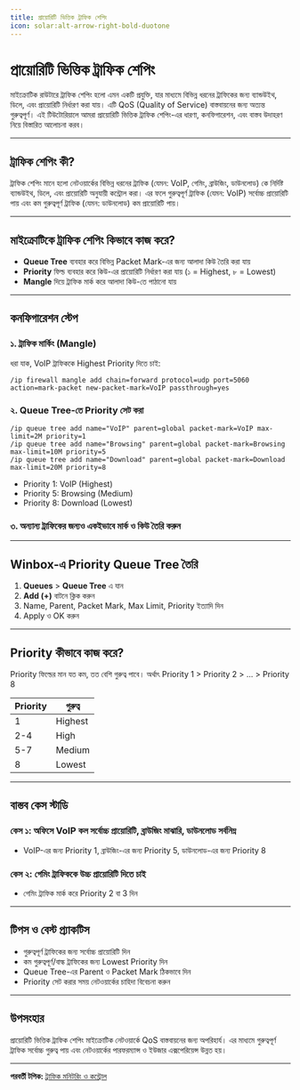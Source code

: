 ```yaml
---
title: প্রায়োরিটি ভিত্তিক ট্রাফিক শেপিং
icon: solar:alt-arrow-right-bold-duotone
---
```


# প্রায়োরিটি ভিত্তিক ট্রাফিক শেপিং

মাইক্রোটিক রাউটারে ট্রাফিক শেপিং হলো এমন একটি প্রযুক্তি, যার মাধ্যমে বিভিন্ন ধরনের ট্রাফিকের জন্য ব্যান্ডউইথ, ডিলে, এবং প্রায়োরিটি নির্ধারণ করা যায়। এটি QoS (Quality of Service) বাস্তবায়নের জন্য অত্যন্ত গুরুত্বপূর্ণ। এই টিউটোরিয়ালে আমরা প্রায়োরিটি ভিত্তিক ট্রাফিক শেপিং-এর ধারণা, কনফিগারেশন, এবং বাস্তব উদাহরণ নিয়ে বিস্তারিত আলোচনা করব।

---

## ট্রাফিক শেপিং কী?

ট্রাফিক শেপিং মানে হলো নেটওয়ার্কের বিভিন্ন ধরনের ট্রাফিক (যেমন: VoIP, গেমিং, ব্রাউজিং, ডাউনলোড) কে নির্দিষ্ট ব্যান্ডউইথ, ডিলে, এবং প্রায়োরিটি অনুযায়ী কন্ট্রোল করা। এর ফলে গুরুত্বপূর্ণ ট্রাফিক (যেমন: VoIP) সর্বোচ্চ প্রায়োরিটি পায় এবং কম গুরুত্বপূর্ণ ট্রাফিক (যেমন: ডাউনলোড) কম প্রায়োরিটি পায়।

---

## মাইক্রোটিকে ট্রাফিক শেপিং কিভাবে কাজ করে?

- **Queue Tree** ব্যবহার করে বিভিন্ন Packet Mark-এর জন্য আলাদা কিউ তৈরি করা যায়
- **Priority** ফিল্ড ব্যবহার করে কিউ-এর প্রায়োরিটি নির্ধারণ করা যায় (১ = Highest, ৮ = Lowest)
- **Mangle** দিয়ে ট্রাফিক মার্ক করে আলাদা কিউ-তে পাঠানো যায়

---

## কনফিগারেশন স্টেপ

### ১. ট্রাফিক মার্কিং (Mangle)

ধরা যাক, VoIP ট্রাফিককে Highest Priority দিতে চাই:

```shell
/ip firewall mangle add chain=forward protocol=udp port=5060 action=mark-packet new-packet-mark=VoIP passthrough=yes
```

### ২. Queue Tree-তে Priority সেট করা

```shell
/ip queue tree add name="VoIP" parent=global packet-mark=VoIP max-limit=2M priority=1
/ip queue tree add name="Browsing" parent=global packet-mark=Browsing max-limit=10M priority=5
/ip queue tree add name="Download" parent=global packet-mark=Download max-limit=20M priority=8
```

- Priority 1: VoIP (Highest)
- Priority 5: Browsing (Medium)
- Priority 8: Download (Lowest)

### ৩. অন্যান্য ট্রাফিকের জন্যও একইভাবে মার্ক ও কিউ তৈরি করুন

---

## Winbox-এ Priority Queue Tree তৈরি
1. **Queues** > **Queue Tree** এ যান
2. **Add (+)** বাটনে ক্লিক করুন
3. Name, Parent, Packet Mark, Max Limit, Priority ইত্যাদি দিন
4. Apply ও OK করুন

---

## Priority কীভাবে কাজ করে?

Priority ফিল্ডের মান যত কম, তত বেশি গুরুত্ব পাবে। অর্থাৎ Priority 1 > Priority 2 > ... > Priority 8

| Priority | গুরুত্ব        |
|----------|--------------|
| 1        | Highest      |
| 2-4      | High         |
| 5-7      | Medium       |
| 8        | Lowest       |

---

## বাস্তব কেস স্টাডি

### কেস ১: অফিসে VoIP কল সর্বোচ্চ প্রায়োরিটি, ব্রাউজিং মাঝারি, ডাউনলোড সর্বনিম্ন
- VoIP-এর জন্য Priority 1, ব্রাউজিং-এর জন্য Priority 5, ডাউনলোড-এর জন্য Priority 8

### কেস ২: গেমিং ট্রাফিককে উচ্চ প্রায়োরিটি দিতে চাই
- গেমিং ট্রাফিক মার্ক করে Priority 2 বা 3 দিন

---

## টিপস ও বেস্ট প্র্যাকটিস
- গুরুত্বপূর্ণ ট্রাফিকের জন্য সর্বোচ্চ প্রায়োরিটি দিন
- কম গুরুত্বপূর্ণ/বাল্ক ট্রাফিকের জন্য Lowest Priority দিন
- Queue Tree-এর Parent ও Packet Mark ঠিকভাবে দিন
- Priority সেট করার সময় নেটওয়ার্কের চাহিদা বিবেচনা করুন

---

## উপসংহার

প্রায়োরিটি ভিত্তিক ট্রাফিক শেপিং মাইক্রোটিক নেটওয়ার্কে QoS বাস্তবায়নের জন্য অপরিহার্য। এর মাধ্যমে গুরুত্বপূর্ণ ট্রাফিক সর্বোচ্চ গুরুত্ব পায় এবং নেটওয়ার্কের পারফরম্যান্স ও ইউজার এক্সপেরিয়েন্স উন্নত হয়।

---

**পরবর্তী টপিক:** [ট্রাফিক মনিটরিং ও কন্ট্রোল](/mikrotik/traffic-control)
